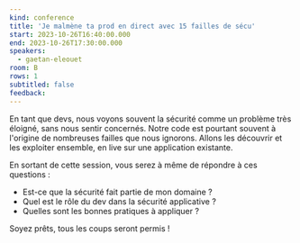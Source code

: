 ```yaml
---
kind: conference
title: 'Je malmène ta prod en direct avec 15 failles de sécu'
start: 2023-10-26T16:40:00.000
end: 2023-10-26T17:30:00.000
speakers:
  - gaetan-eleouet
room: B
rows: 1
subtitled: false
feedback:
---
```


En tant que devs, nous voyons souvent la sécurité comme un problème très éloigné, sans nous sentir concernés.
Notre code est pourtant souvent à l'origine de nombreuses failles que nous ignorons.
Allons les découvrir et les exploiter ensemble, en live sur une application existante.

En sortant de cette session, vous serez à même de répondre à ces questions :

- Est-ce que la sécurité fait partie de mon domaine ?
- Quel est le rôle du dev dans la sécurité applicative ?
- Quelles sont les bonnes pratiques à appliquer ?

Soyez prêts, tous les coups seront permis !
